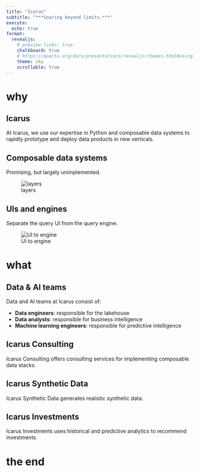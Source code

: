 ```yaml
---
title: "Icarus"
subtitle: "***Soaring beyond limits.***"
execute:
  echo: true
format:
  revealjs:
    # preview-links: true
    chalkboard: true
    # https://quarto.org/docs/presentations/revealjs/themes.html#using-themes
    theme: sky
    scrollable: true
---
```


# why

## Icarus

At Icarus, we use our expertise in Python and composable data systems to rapidly prototype and deploy data products in new verticals.

## Composable data systems

Promising, but largely unimplemented.

![layers](../img/layers.png)

## UIs and engines

Separate the query UI from the query engine.

![UI to engine](../img/ui-to-engine.png)

# what

## Data & AI teams

Data and AI teams at Icarus consist of:

- **Data engineers**: responsible for the lakehouse
- **Data analysts**: responsible for business intelligence
- **Machine learning engineers**: responsible for predictive intelligence

## Icarus Consulting

Icarus Consulting offers consulting services for implementing composable data stacks.

## Icarus Synthetic Data

Icarus Synthetic Data generates realistic synthetic data.

## Icarus Investments

Icarus Investments uses historical and predictive analytics to recommend investments.

# the end
